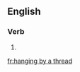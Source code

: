 ==English==

===Verb===
{{head|en|head=[[hanging]] [[by]] [[a]] [[thread]]}}

# {{present participle of|hang by a thread|lang=en}}

[[fr:hanging by a thread]]